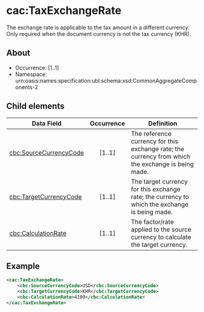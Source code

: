 # cac:TaxExchangeRate
The exchange rate is applicable to the tax amount in a different currency. Only required when the document currency is not the tax currency (KHR).

## About
* Occurrence: [1..1]
* Namespace: urn:oasis:names:specification:ubl:schema:xsd:CommonAggregateComponents-2

## Child elements

| Data Field                                    | Occurrence | Definition |
|-----------------------------------------------|:----------:|------------|
| [cbc:SourceCurrencyCode](./SourceCurrencyCode.mdx)        |   [1..1]   | The reference currency for this exchange rate; the currency from which the exchange is being made. |
| [cbc:TargetCurrencyCode](./TargetCurrencyCode.mdx)        |   [1..1]   | The target currency for this exchange rate; the currency to which the exchange is being made. |
| [cbc:CalculationRate](./CalculationRate.mdx)              |   [1..1]   | The factor/rate applied to the source currency to calculate the target currency. |

## Example
```xml
<cac:TaxExchangeRate>
    <cbc:SourceCurrencyCode>USD</cbc:SourceCurrencyCode>
    <cbc:TargetCurrencyCode>KHR</cbc:TargetCurrencyCode>
    <cbc:CalculationRate>4100</cbc:CalculationRate>
</cac:TaxExchangeRate>
```